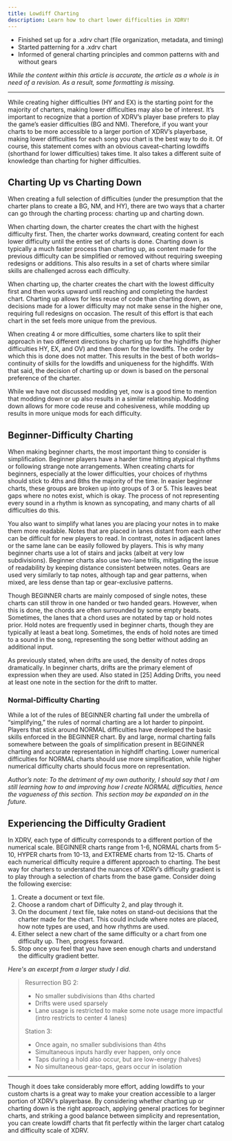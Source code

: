 ```yaml
---
title: Lowdiff Charting
description: Learn how to chart lower difficulties in XDRV!
---
```



<Aside type="note" title="Recommended Precursors">

- Finished set up for a .xdrv chart (file organization, metadata, and timing)
- Started patterning for a .xdrv chart
- Informed of general charting principles and common patterns with and without gears

*While the content within this article is accurate, the article as a whole is in need of a revision. As a result, some formatting is missing.*

</Aside>

---

While creating higher difficulties (HY and EX) is the starting point for the majority of charters, making lower difficulties may also be of interest. It’s important to recognize that a portion of XDRV’s player base prefers to play the game’s easier difficulties (BG and NM). Therefore, if you want your charts to be more accessible to a larger portion of XDRV’s playerbase, making lower difficulties for each song you chart is the best way to do it.
Of course, this statement comes with an obvious caveat–charting lowdiffs (shorthand for lower difficulties) takes time. It also takes a different suite of knowledge than charting for higher difficulties.

## Charting Up vs Charting Down

When creating a full selection of difficulties (under the presumption that the charter plans to create a BG, NM, and HY), there are two ways that a charter can go through the charting process: charting up and charting down.

When charting down, the charter creates the chart with the highest difficulty first. Then, the charter works downward, creating content for each lower difficulty until the entire set of charts is done. Charting down is typically a much faster process than charting up, as content made for the previous difficulty can be simplified or removed without requiring sweeping redesigns or additions. This also results in a set of charts where similar skills are challenged across each difficulty.

When charting up, the charter creates the chart with the lowest difficulty first and then works upward until reaching and completing the hardest chart. Charting up allows for less reuse of code than charting down, as decisions made for a lower difficulty may not make sense in the higher one, requiring full redesigns on occasion. The result of this effort is that each chart in the set feels more unique from the previous.

When creating 4 or more difficulties, some charters like to split their approach in two different directions by charting up for the highdiffs (higher difficulties HY, EX, and OV) and then down for the lowdiffs. The order by which this is done does not matter. This results in the best of both worlds–continuity of skills for the lowdiffs and uniqueness for the highdiffs. With that said, the decision of charting up or down is based on the personal preference of the charter.

While we have not discussed modding yet, now is a good time to mention that modding down or up also results in a similar relationship. Modding down allows for more code reuse and cohesiveness, while modding up results in more unique mods for each difficulty.

## Beginner-Difficulty Charting

When making beginner charts, the most important thing to consider is simplification. Beginner players have a harder time hitting atypical rhythms or following strange note arrangements. When creating charts for beginners, especially at the lower difficulties, your choices of rhythms should stick to 4ths and 8ths the majority of the time. In easier beginner charts, these groups are broken up into groups of 3 or 5. This leaves beat gaps where no notes exist, which is okay. The process of not representing every sound in a rhythm is known as syncopating, and many charts of all difficulties do this.

You also want to simplify what lanes you are placing your notes in to make them more readable. Notes that are placed in lanes distant from each other can be difficult for new players to read. In contrast, notes in adjacent lanes or the same lane can be easily followed by players. This is why many beginner charts use a lot of stairs and jacks (albeit at very low subdivisions). Beginner charts also use two-lane trills, mitigating the issue of readability by keeping distance consistent between notes. Gears are used very similarly to tap notes, although tap and gear patterns, when mixed, are less dense than tap or gear-exclusive patterns.

Though BEGINNER charts are mainly composed of single notes, these charts can still throw in one handed or two handed gears. However, when this is done, the chords are often surrounded by some empty beats. Sometimes, the lanes that a chord uses are notated by tap or hold notes prior. Hold notes are frequently used in beginner charts, though they are typically at least a beat long. Sometimes, the ends of hold notes are timed to a sound in the song, representing the song better without adding an additional input.

As previously stated, when drifts are used, the density of notes drops dramatically. In beginner charts, drifts are the primary element of expression when they are used. Also stated in [25] Adding Drifts, you need at least one note in the section for the drift to matter.

### Normal-Difficulty Charting

While a lot of the rules of BEGINNER charting fall under the umbrella of “simplifying,” the rules of normal charting are a lot harder to pinpoint. Players that stick around NORMAL difficulties have developed the basic skills enforced in the BEGINNER chart. By and large, normal charting falls somewhere between the goals of simplification present in BEGINNER charting and accurate representation in highdiff charting. Lower numerical difficulties for NORMAL charts should use more simplification, while higher numerical difficulty charts should focus more on representation.

*Author’s note: To the detriment of my own authority, I should say that I am still learning how to and improving how I create NORMAL difficulties, hence the vagueness of this section. This section may be expanded on in the future.*

## Experiencing the Difficulty Gradient

In XDRV, each type of difficulty corresponds to a different portion of the numerical scale. BEGINNER charts range from 1-6, NORMAL charts from 5-10, HYPER charts from 10-13, and EXTREME charts from 12-15. Charts of each numerical difficulty require a different approach to charting. The best way for charters to understand the nuances of XDRV’s difficulty gradient is to play through a selection of charts from the base game. Consider doing the following exercise:

1. Create a document or text file.
2. Choose a random chart of Difficulty 2, and play through it.
3. On the document / text file, take notes on stand-out decisions that the charter made for the chart. This could include where notes are placed, how note types are used, and how rhythms are used.
4. Either select a new chart of the same difficulty or a chart from one difficulty up. Then, progress forward.
5. Stop once you feel that you have seen enough charts and understand the difficulty gradient better.

*Here's an excerpt from a larger study I did.*

> Resurrection BG 2:
> - No smaller subdivisions than 4ths charted
> - Drifts were used sparsely
> - Lane usage is restricted to make some note usage more impactful (intro restricts to center 4 lanes)
>
> Station 3:
> - Once again, no smaller subdivisions than 4ths
> - Simultaneous inputs hardly ever happen, only once
> - Taps during a hold also occur, but are low-energy (halves)
> - No simultaneous gear-taps, gears occur in isolation

---

Though it does take considerably more effort, adding lowdiffs to your custom charts is a great way to make your creation accessible to a larger portion of XDRV’s playerbase. By considering whether charting up or charting down is the right approach, applying general practices for beginner charts, and striking a good balance between simplicity and representation, you can create lowdiff charts that fit perfectly within the larger chart catalog and difficulty scale of XDRV.